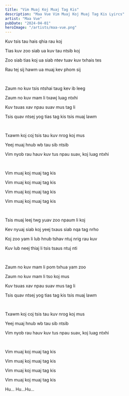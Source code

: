 ```yaml
---
title: "Vim Muaj Koj Muaj Tag Kis"
description: "Maa Vue Vim Muaj Koj Muaj Tag Kis Lyircs"
artist: "Maa Vue"
pubDate: "2024-04-01"
heroImage: "/artists/maa-vue.png"
---
```


Kuv tsis tau hais qhia rau koj

Tias kuv zoo siab ua kuv tau ntsib koj

Zoo siab tias koj ua siab ntev tuav kuv txhais tes

Rau tej sij hawm ua muaj kev phom sij

<br />

Zaum no kuv tsis ntshai taug kev ib leeg

Zaum no kuv mam li txawj luag ntxhi

Kuv tsuas xav npau suav mus tag li

Tsis quav ntsej yog tias tag kis tsis muaj lawm

<br />

Txawm koj coj tsis tau kuv nrog koj mus

Yeej muaj hnub wb tau sib ntsib

Vim nyob rau hauv kuv tus npau suav, koj luag ntxhi

<br />

Vim muaj koj muaj tag kis

Vim muaj koj muaj tag kis

Vim muaj koj muaj tag kis

Vim muaj koj muaj tag kis

<br />

Tsis muaj leej twg yuav zoo npaum li koj

Kev nyuaj siab koj yeej txaus siab nqa tag nrho

Koj zoo yam li lub hnub tshav ntuj nrig rau kuv

Kuv lub neej thiaj li tsis tsaus ntuj nti

<br />

Zaum no kuv mam li pom txhua yam zoo

Zaum no kuv mam li tso koj mus

Kuv tsuas xav npau suav mus tag li

Tsis quav ntsej yog tias tag kis tsis muaj lawm

<br />

Txawm koj coj tsis tau kuv nrog koj mus

Yeej muaj hnub wb tau sib ntsib

Vim nyob rau hauv kuv tus npau suav, koj luag ntxhi

<br />

Vim muaj koj muaj tag kis

Vim muaj koj muaj tag kis

Vim muaj koj muaj tag kis

Vim muaj koj muaj tag kis

Hu... Hu...Hu...
